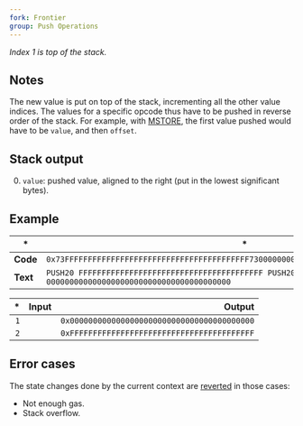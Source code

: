 ```yaml
---
fork: Frontier
group: Push Operations
---
```


*Index 1 is top of the stack.*

## Notes

The new value is put on top of the stack, incrementing all the other value indices. The values for a specific opcode thus have to be pushed in reverse order of the stack. For example, with [MSTORE](/#52), the first value pushed would have to be `value`, and then `offset`.

## Stack output

0. `value`: pushed value, aligned to the right (put in the lowest significant bytes).

## Example

| * | * |
|---|---|
| **Code** | `0x73FFFFFFFFFFFFFFFFFFFFFFFFFFFFFFFFFFFFFFFF730000000000000000000000000000000000000000` |
| **Text** | `PUSH20 FFFFFFFFFFFFFFFFFFFFFFFFFFFFFFFFFFFFFFFF PUSH20 0000000000000000000000000000000000000000` |

| * | Input | Output |
|--:|------:|-------:|
| `1` | | `0x0000000000000000000000000000000000000000` |
| `2` | | `0xFFFFFFFFFFFFFFFFFFFFFFFFFFFFFFFFFFFFFFFF` |

## Error cases

The state changes done by the current context are [reverted](#FD) in those cases:
- Not enough gas.
- Stack overflow.
